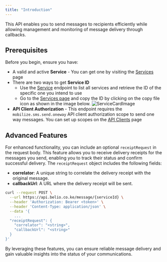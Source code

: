 ```yaml
---
title: "Introduction"
---
```


This API enables you to send messages to recipients efficiently while allowing
management and monitoring of message delivery through callbacks.

## Prerequisites

Before you begin, ensure you have:

- A valid and active **Service** - You can get one by visiting the [Services](https://cloud.belio.co.ke/services) page
- There are two ways to get **Service ID**
  - Use the [Service](/service) endpoint to list all services and retrieve the ID of the specific one you intend to use
  - Go to the [Services page](https://stage-cloud.belio.co.ke/services/) and copy the ID by clicking on the copy file icon as shown in the image below.
    ![ServiceCardImage](../images/serviceCardImage_1.png)
- **API Client Authorization** - This endpoint requires the `mobilize.sms.send.oneway` API client authorization scope to send one way messages. You can set up scopes on the [API Clients](https://cloud.belio.co.ke/team-overview/api-access-keys) page

## Advanced Features

For enhanced functionality, you can include an optional `receiptRequest` in
the request body. This feature allows you to receive delivery receipts for the messages
you send, enabling you to track their status and confirm successful delivery. The
`receiptRequest` object includes the following fields:

- **correlator**: A unique string to correlate the delivery receipt with the original message.
- **callbackUrl**: A URL where the delivery receipt will be sent.

```bash
curl --request POST \
  --url https://api.belio.co.ke/message/{serviceId} \
  --header 'Authorization: Bearer <token>' \
  --header 'Content-Type: application/json' \
  --data '{
    ...
  "receiptRequest": {
    "correlator": "<string>",
    "callbackUrl": "<string>"
  }
}'
```

By leveraging these features, you can ensure reliable message delivery and gain valuable
insights into the status of your communications.
